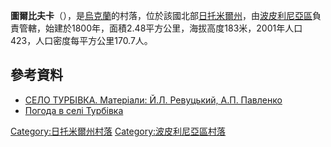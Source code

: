 {{coord|50|9|45|N|29|35|31|E|scale:30000|display=title}}

'''圖爾比夫卡'''（{{lang-uk|Турбівка}}），是[[烏克蘭|烏克蘭]]的村落，位於該國北部[[日托米爾州|日托米爾州]]，由[[波皮利尼亞區|波皮利尼亞區]]負責管轄，始建於1800年，面積2.48平方公里，海拔高度183米，2001年人口423，人口密度每平方公里170.7人。

==參考資料==
* [http://who-is-who.com.ua/bookmaket/mistazhit2008/4/59.html СЕЛО ТУРБІВКА. Матеріали: Й.Л. Ревуцький, А.П. Павленко]{{dead link|date=2017年12月 |bot=InternetArchiveBot |fix-attempted=yes }}
* [http://weather.in.ua/ua/zhitomirskaja/26644 Погода в селі Турбівка] {{Wayback|url=http://weather.in.ua/ua/zhitomirskaja/26644 |date=20111219142857 }}

{{DEFAULTSORT:Турбівка}}
[[Category:日托米爾州村落|Category:日托米爾州村落]]
[[Category:波皮利尼亞區村落|Category:波皮利尼亞區村落]]


{{Zhytomyr-geo-stub}}